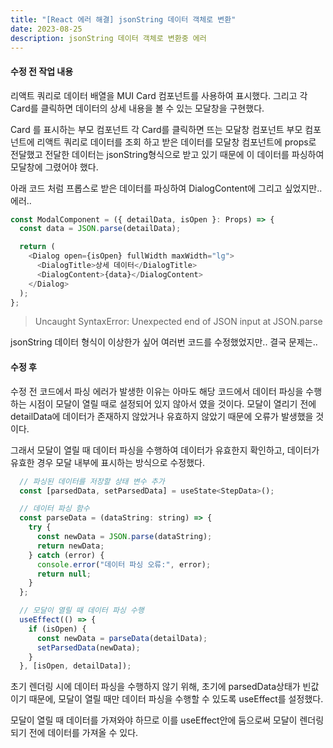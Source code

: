 ```yaml
---
title: "[React 에러 해결] jsonString 데이터 객체로 변환"
date: 2023-08-25
description: jsonString 데이터 객체로 변환중 에러
---
```


#### 수정 전 작업 내용

리액트 쿼리로 데이터 배열을 MUI Card 컴포넌트를 사용하여 표시했다. 그리고 각 Card를 클릭하면 데이터의 상세 내용을 볼 수 있는 모달창을 구현했다.

Card 를 표시하는 부모 컴포넌트
각 Card를 클릭하면 뜨는 모달창 컴포넌트
부모 컴포넌트에 리액트 쿼리로 데이터를 조회 하고 받은 데이터를 모달창 컴포넌트에 props로 전달했고 전달한 데이터는 jsonString형식으로 받고 있기 때문에 이 데이터를 파싱하여 모달창에 그렸어야 했다.

아래 코드 처럼 프롭스로 받은 데이터를 파싱하여 DialogContent에 그리고 싶었지만.. 에러..

```js
const ModalComponent = ({ detailData, isOpen }: Props) => {
  const data = JSON.parse(detailData);

  return (
    <Dialog open={isOpen} fullWidth maxWidth="lg">
      <DialogTitle>상세 데이터</DialogTitle>
      <DialogContent>{data}</DialogContent>
    </Dialog>
  );
};
```

> Uncaught SyntaxError: Unexpected end of JSON input at JSON.parse

jsonString 데이터 형식이 이상한가 싶어 여러번 코드를 수정했었지만.. 결국 문제는..

#### 수정 후

수정 전 코드에서 파싱 에러가 발생한 이유는 아마도 해당 코드에서 데이터 파싱을 수행하는 시점이 모달이 열릴 때로 설정되어 있지 않아서 였을 것이다. 모달이 열리기 전에 detailData에 데이터가 존재하지 않았거나 유효하지 않았기 때문에 오류가 발생했을 것이다.

그래서 모달이 열릴 때 데이터 파싱을 수행하여 데이터가 유효한지 확인하고, 데이터가 유효한 경우 모달 내부에 표시하는 방식으로 수정했다.

```js
  // 파싱된 데이터를 저장할 상태 변수 추가
  const [parsedData, setParsedData] = useState<StepData>();

  // 데이터 파싱 함수
  const parseData = (dataString: string) => {
    try {
      const newData = JSON.parse(dataString);
      return newData;
    } catch (error) {
      console.error("데이터 파싱 오류:", error);
      return null;
    }
  };

  // 모달이 열릴 때 데이터 파싱 수행
  useEffect(() => {
    if (isOpen) {
      const newData = parseData(detailData);
      setParsedData(newData);
    }
  }, [isOpen, detailData]);
```

초기 렌더링 시에 데이터 파싱을 수행하지 않기 위해, 초기에 parsedData상태가 빈값이기 때문에, 모달이 열릴 때만 데이터 파싱을 수행할 수 있도록 useEffect를 설정했다.

모달이 열릴 때 데이터를 가져와야 하므로 이를 useEffect안에 둠으로써 모달이 렌더링되기 전에 데이터를 가져올 수 있다.
